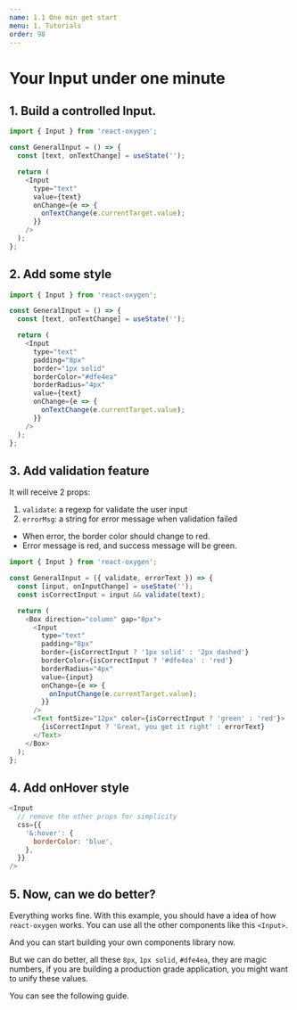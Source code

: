 ```yaml
---
name: 1.1 One min get start
menu: 1. Tutorials
order: 98
---
```


# Your Input under one minute

## 1. Build a controlled Input.

```javascript
import { Input } from 'react-oxygen';

const GeneralInput = () => {
  const [text, onTextChange] = useState('');

  return (
    <Input
      type="text"
      value={text}
      onChange={e => {
        onTextChange(e.currentTarget.value);
      }}
    />
  );
};
```

## 2. Add some style

```javascript
import { Input } from 'react-oxygen';

const GeneralInput = () => {
  const [text, onTextChange] = useState('');

  return (
    <Input
      type="text"
      padding="8px"
      border="1px solid"
      borderColor="#dfe4ea"
      borderRadius="4px"
      value={text}
      onChange={e => {
        onTextChange(e.currentTarget.value);
      }}
    />
  );
};
```

## 3. Add validation feature

It will receive 2 props:

1. `validate`: a regexp for validate the user input
2. `errorMsg`: a string for error message when validation failed

- When error, the border color should change to red.<br/>
- Error message is red, and success message will be green.

```javascript
import { Input } from 'react-oxygen';

const GeneralInput = ({ validate, errorText }) => {
  const [input, onInputChange] = useState('');
  const isCorrectInput = input && validate(text);

  return (
    <Box direction="column" gap="8px">
      <Input
        type="text"
        padding="8px"
        border={isCorrectInput ? '1px solid' : '2px dashed'}
        borderColor={isCorrectInput ? '#dfe4ea' : 'red'}
        borderRadius="4px"
        value={input}
        onChange={e => {
          onInputChange(e.currentTarget.value);
        }}
      />
      <Text fontSize="12px" color={isCorrectInput ? 'green' : 'red'}>
        {isCorrectInput ? 'Great, you get it right' : errorText}
      </Text>
    </Box>
  );
};
```

## 4. Add onHover style

```javascript
<Input
  // remove the other props for simplicity
  css={{
    '&:hover': {
      borderColor: 'blue',
    },
  }}
/>
```

## 5. Now, can we do better?

Everything works fine. With this example, you should have a idea of how `react-oxygen` works. You can use all the other components like this `<Input>`.

And you can start building your own components library now.

But we can do better, all these `8px`, `1px solid`, `#dfe4ea`, they are magic numbers, if you are building a production grade application, you might want to unify these values.

You can see the following guide.
